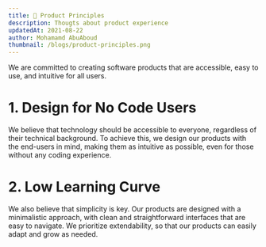 ```yaml
---
title: 🤔 Product Principles
description: Thougts about product experience
updatedAt: 2021-08-22
author: Mohamamd AbuAboud
thumbnail: /blogs/product-principles.png
---
```


We are committed to creating software products that are accessible, easy to use, and intuitive for all users.

# ​1. Design for No Code Users

We believe that technology should be accessible to everyone, regardless of their technical background. To achieve this, we design our products with the end-users in mind, making them as intuitive as possible, even for those without any coding experience.

# ​2. Low Learning Curve

We also believe that simplicity is key. Our products are designed with a minimalistic approach, with clean and straightforward interfaces that are easy to navigate. We prioritize extendability, so that our products can easily adapt and grow as needed.